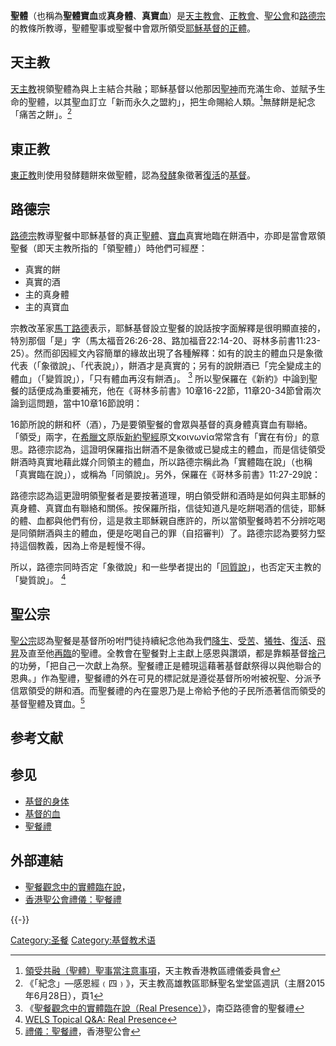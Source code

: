 {{Tone|time=2021-06-24T05:37:29+00:00}}
'''聖體'''（也稱為'''聖體寶血'''或'''真身體'''、'''真寶血'''）是[[天主教會|天主教會]]、[[正教會|正教會]]、[[聖公會|聖公會]]和[[路德宗|路德宗]]的教條所教導，聖體聖事或聖餐中會眾所領受[[聖體|耶穌基督的正體]]。

==天主教==

{{main|圣餐变体论}}
[[天主教|天主教]]視領聖體為與上主結合共融；耶穌基督以他那因[[聖神|聖神]]而充滿生命、並賦予生命的聖體，以其聖血訂立「新而永久之盟約」，把生命賜給人類。<ref>[http://catholic-dlc.org.hk/HC-20050525B.pdf 領受共融（聖體）聖事當注意事項]，天主教香港教區禮儀委員會</ref>無酵餅是紀念「痛苦之餅」。<ref>《「紀念」―感恩經﹙四﹚》，天主教高雄教區耶穌聖名堂堂區週訊（主曆2015年6月28日），頁1</ref>

==東正教==
[[正教會|東正教]]則使用發酵麵餅來做聖體，認為[[發酵|發酵]]象徵著[[復活|復活]]的[[基督|基督]]。

==路德宗==
[[路德宗|路德宗]]教導聖餐中耶穌基督的真正[[聖體|聖體]]、[[寶血|寶血]]真實地臨在餅酒中，亦即是當會眾領聖餐（即天主教所指的「領聖體」）時他們可經歷：
*真實的餅
*真實的酒
*主的真身體
*主的真寶血

宗教改革家[[馬丁路德|馬丁路德]]表示，耶穌基督設立聖餐的說話按字面解釋是很明顯直接的，特別那個「是」字（馬太福音26:26-28、路加福音22:14-20、哥林多前書11:23-25）。然而卻因經文內容簡單的緣故出現了各種解釋：如有的說主的體血只是象徵代表（「象徵說」、「代表說」），餅酒才是真實的；另有的說餅酒已「完全變成主的體血」（「變質說」），「只有體血再沒有餅酒」。 <ref>《[https://hksalem.blogspot.com/p/blog-page.html 聖餐觀念中的實體臨在說（Real Presence）]》，南亞路德會的聖餐禮</ref> 所以聖保羅在《新約》中論到聖餐的話便成為重要補充，他在《哥林多前書》10章16-22節，11章20-34節曾兩次論到這問題，當中10章16節說明：

{{quotation|我們所祝福的'''杯，豈不是同領基督的血嗎'''？我們所擘開的'''餅，豈不是同領基督的身體嗎？'''}}

16節所說的餅和杯（酒），乃是要領聖餐的會眾與基督的真身體真寶血有聯絡。「領受」兩字，在[[希臘文|希臘文]]原版[[新約聖經|新約聖經]]原文κοινωνία常常含有「實在有份」的意思。路德宗認為，這證明保羅指出餅酒不是象徵或已變成主的體血，而是信徒領受餅酒時真實地藉此媒介同領主的體血，所以路德宗稱此為「實體臨在說」（也稱「真實臨在說」），或稱為「同領說」。另外，保羅在《哥林多前書》11:27-29說：

{{quotation|因此，無論甚麼人'''若用不合適的態度吃主的餅，喝主的杯，就是得罪主的身體、主的血'''了。'''所以'''人應當省察自己，然後才吃這餅，喝這杯。'''因為'''那吃喝的人，如果'''不辨明是主的身體，就是吃喝定在自己的身上的罪'''了。}}

路德宗認為這更證明領聖餐者是要按著道理，明白領受餅和酒時是如何與主耶穌的真身體、真寶血有聯絡和關係。按保羅所指，信徒知道凡是吃餅喝酒的信徒，耶穌的體、血都與他們有份，這是救主耶穌親自應許的，所以當領聖餐時若不分辨吃喝是同領餅酒與主的體血，便是吃喝自己的罪（自招審判）了。路德宗認為要努力堅持這個教義，因為上帝是輕慢不得。

所以，路德宗同時否定「象徵說」和一些學者提出的「[[同質說|同質說]]」，也否定天主教的「變質說」。 <ref>[https://wayback.archive-it.org/all/20090928161126/http://www.wels.net/cgi-bin/site.pl?1518&cuTopic_topicID=58&cuItem_itemID=2250 WELS Topical Q&A: Real Presence]</ref>

==聖公宗==
[[聖公宗|聖公宗]]認為聖餐是基督所吩咐門徒持續紀念他為我們[[耶穌誕生|降生]]、[[耶穌受難|受苦]]、[[耶穌被釘十字架|犧牲]]、[[耶穌復活|復活]]、[[耶穌升天|飛昇]]及直至他[[耶穌再臨|再臨]]的聖禮。全教會在聖餐對上主獻上感恩與讚頌，都是靠賴基督[[耶穌被釘十字架|捨己]]的功勞，「把自己一次獻上為祭。聖餐禮正是體現這藉著基督獻祭得以與他聯合的恩典。」作為聖禮，聖餐禮的外在可見的標記就是遵從基督所吩咐被祝聖、分派予信眾領受的餅和酒。而聖餐禮的內在靈恩乃是上帝給予他的子民所憑著信而領受的基督聖體及寶血。<ref>[http://www.hkskh.org/content.aspx?id=18&lang=2 禮儀：聖餐禮]，香港聖公會</ref>

== 参考文献 ==
{{Reflist}}

== 参见 ==
{{Portal box|基督教|天主教}}
*[[基督的身体|基督的身体]]
*[[基督的血|基督的血]]
*[[聖餐禮|聖餐禮]]

==外部連結==
*[https://hksalem.blogspot.com/p/blog-page.html 聖餐觀念中的實體臨在說]，
*[http://www.hkskh.org/content.aspx?id=18&lang=2 香港聖公會禮儀：聖餐禮]

{{-}}
{{有宗教意義的焙烤食品}}
{{基督教页脚}}
{{天主教}}
{{天主教會史}}

[[Category:圣餐|Category:圣餐]]
[[Category:基督教术语|Category:基督教术语]]